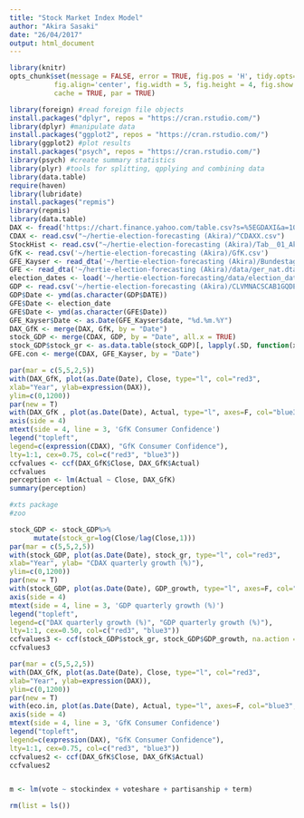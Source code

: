 ```yaml
---
title: "Stock Market Index Model"
author: "Akira Sasaki"
date: "26/04/2017"
output: html_document
---
```


```r
library(knitr)
opts_chunk$set(message = FALSE, error = TRUE, fig.pos = 'H', tidy.opts=list(width.cutoff=65), tidy=TRUE, fig.path='figs/', cache.path='cache/graphics-', 
           fig.align='center', fig.width = 5, fig.height = 4, fig.show = 'hold',
           cache = TRUE, par = TRUE)
```

```r
library(foreign) #read foreign file objects
install.packages("dplyr", repos = "https://cran.rstudio.com/")
library(dplyr) #manipulate data
install.packages("ggplot2", repos = "https://cran.rstudio.com/")
library(ggplot2) #plot results
install.packages("psych", repos = "https://cran.rstudio.com/")
library(psych) #create summary statistics
library(plyr) #tools for splitting, qpplying and combining data
library(data.table)
require(haven)
library(lubridate)
install.packages("repmis")
library(repmis)
library(data.table)
DAX <- fread('https://chart.finance.yahoo.com/table.csv?s=%5EGDAXI&a=10&b=26&c=1990&d=3&e=27&f=2017&g=d&ignore=.csv')
CDAX <- read.csv("~/hertie-election-forecasting (Akira)/^CDAXX.csv")
StockHist <- read.csv("~/hertie-election-forecasting (Akira)/Tab__01_Aktienindex__Dividendenrendite__Performance-Index__Index_der_Lebenshaltungskosten__Realer_Pe.csv")
GfK <- read.csv('~/hertie-election-forecasting (Akira)/GfK.csv')
GFE_Kayser <- read_dta('~/hertie-election-forecasting (Akira)/BundestagForecastReplicationData.dta')
GFE <- read_dta('~/hertie-election-forecasting (Akira)/data/ger_nat.dta')
election_dates <- load('~/hertie-election-forecasting/data/election_dates.RData')
GDP <- read.csv('~/hertie-election-forecasting (Akira)/CLVMNACSCAB1GQDE.csv')
GDP$Date <- ymd(as.character(GDP$DATE))
GFE$Date <- election_date
GFE$Date <- ymd(as.character(GFE$Date))
GFE_Kayser$Date <- as.Date(GFE_Kayser$date, "%d.%m.%Y")
DAX_GfK <- merge(DAX, GfK, by = "Date")
stock_GDP <- merge(CDAX, GDP, by = "Date", all.x = TRUE)
stock_GDP$stock_gr <- as.data.table(stock_GDP)[, lapply(.SD, function(x)x/shift(x) - 1), .SDcols = 4]
GFE.con <- merge(CDAX, GFE_Kayser, by = "Date")

```

```r
par(mar = c(5,5,2,5))
with(DAX_GfK, plot(as.Date(Date), Close, type="l", col="red3",
xlab="Year", ylab=expression(DAX)),
ylim=c(0,1200))
par(new = T)
with(DAX_GfK , plot(as.Date(Date), Actual, type="l", axes=F, col="blue3", xlab="Year", ylab=NA, cex=1.2))
axis(side = 4)
mtext(side = 4, line = 3, 'GfK Consumer Confidence')
legend("topleft",
legend=c(expression(CDAX), "GfK Consumer Confidence"),
lty=1:1, cex=0.75, col=c("red3", "blue3"))
ccfvalues <- ccf(DAX_GfK$Close, DAX_GfK$Actual)
ccfvalues
perception <- lm(Actual ~ Close, DAX_GfK)
summary(perception)

#xts package
#zoo
```

```r
stock_GDP <- stock_GDP%>%
      mutate(stock_gr=log(Close/lag(Close,1)))
par(mar = c(5,5,2,5))
with(stock_GDP, plot(as.Date(Date), stock_gr, type="l", col="red3",
xlab="Year", ylab= "CDAX quarterly growth (%)"),
ylim=c(0,1200))
par(new = T)
with(stock_GDP, plot(as.Date(Date), GDP_growth, type="l", axes=F, col="blue3", xlab="Year", ylab=NA, cex=1.2))
axis(side = 4)
mtext(side = 4, line = 3, 'GDP quarterly growth (%)')
legend("topleft",
legend=c("DAX quarterly growth (%)", "GDP quarterly growth (%)"),
lty=1:1, cex=0.50, col=c("red3", "blue3"))
ccfvalues3 <- ccf(stock_GDP$stock_gr, stock_GDP$GDP_growth, na.action = na.pass)
ccfvalues3
```

```r
par(mar = c(5,5,2,5))
with(DAX_GfK, plot(as.Date(Date), Close, type="l", col="red3",
xlab="Year", ylab=expression(DAX)),
ylim=c(0,1200))
par(new = T)
with(eco.in, plot(as.Date(Date), Actual, type="l", axes=F, col="blue3", xlab="Year", ylab=NA, cex=1.2))
axis(side = 4)
mtext(side = 4, line = 3, 'GfK Consumer Confidence')
legend("topleft",
legend=c(expression(DAX), "GfK Consumer Confidence"),
lty=1:1, cex=0.75, col=c("red3", "blue3"))
ccfvalues2 <- ccf(DAX_GfK$Close, DAX_GfK$Actual)
ccfvalues2
```

```r

```

```r
m <- lm(vote ~ stockindex + voteshare + partisanship + term)
```


```r
rm(list = ls())
```


